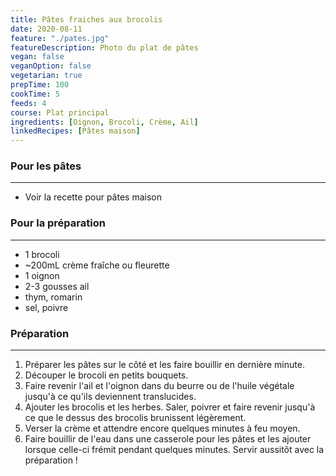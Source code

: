 ```yaml
---
title: Pâtes fraiches aux brocolis
date: 2020-08-11
feature: "./pates.jpg"
featureDescription: Photo du plat de pâtes
vegan: false
veganOption: false
vegetarian: true
prepTime: 100
cookTime: 5
feeds: 4
course: Plat principal
ingredients: [Oignon, Brocoli, Crème, Ail]
linkedRecipes: [Pâtes maison]
---
```


<Ingredients>

### Pour les pâtes
---

- Voir la recette pour <LinkedRecipe id="Pâtes maison">pâtes maison</LinkedRecipe>

### Pour la préparation
---

- 1 <Ing id="Brocoli">brocoli</Ing>
- ~200mL <Ing id="Crème">crème</Ing> fraîche ou fleurette
- 1 <Ing id="Oignon">oignon</Ing>
- 2-3 gousses <Ing id="Ail">ail</Ing>
- thym, romarin
- sel, poivre

</Ingredients>



### Préparation
---

1. Préparer les pâtes sur le côté et les faire bouillir en dernière minute.
2. Découper le brocoli en petits bouquets.
3. Faire revenir l'ail et l'oignon dans du beurre ou de l'huile végétale jusqu'à ce qu'ils deviennent translucides.
4. Ajouter les brocolis et les herbes. Saler, poivrer et faire revenir jusqu'à ce que le dessus des brocolis brunissent légèrement.
5. Verser la crème et attendre encore quelques minutes à feu moyen.
6. Faire bouillir de l'eau dans une casserole pour les pâtes et les ajouter
lorsque celle-ci frémit pendant quelques minutes. Servir aussitôt avec
la préparation !
